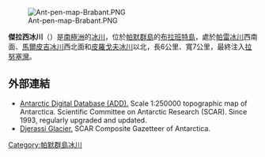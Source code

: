 [[Image:Ant-pen-map-Brabant.PNG|thumb]]

{{coord|64|13|10|S|62|27|00|W|display=title}}

'''傑拉西冰川'''（{{lang-en|Djerassi Glacier}}）是[[南極洲|南極洲]]的[[冰川|冰川]]，位於[[帕默群島|帕默群島]]的[[布拉班特島|布拉班特島]]，處於[[帕雷冰川|帕雷冰川]]西南面、[[馬爾皮吉冰川|馬爾皮吉冰川]]西北面和[[皮羅戈夫冰川|皮羅戈夫冰川]]以北，長6公里、寬7公里，最終注入[[拉努塞灣|拉努塞灣]]。

==外部連結==
* [http://www.add.scar.org Antarctic Digital Database (ADD).] {{Wayback|url=http://www.add.scar.org/ |date=20170305000653 }} Scale 1:250000 topographic map of Antarctica. Scientific Committee on Antarctic Research (SCAR). Since 1993, regularly upgraded and updated.
* [http://data.aad.gov.au/aadc/gaz/scar/display_name.cfm?gaz_id=136910 Djerassi Glacier.] {{Webarchive|url=https://archive.is/20120707230622/http://data.aad.gov.au/aadc/gaz/scar/display_name.cfm?gaz_id=136910 |date=2012-07-07 }} SCAR Composite Gazetteer of Antarctica.

{{DEFAULTSORT:Djerassi Glacier}}
[[Category:帕默群島冰川|Category:帕默群島冰川]]


{{PalmerArchipelago-geo-stub}}